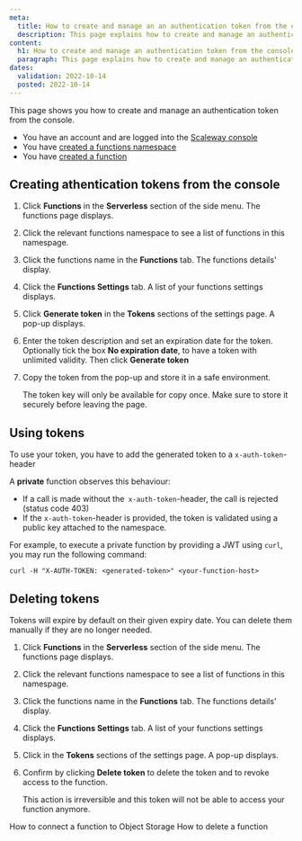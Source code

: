 ```yaml
---
meta:
  title: How to create and manage an an authentication token from the console
  description: This page explains how to create and manage an authentication token from the console
content:
  h1: How to create and manage an authentication token from the console
  paragraph: This page explains how to create and manage an authentication token from the console
dates:
  validation: 2022-10-14
  posted: 2022-10-14
---
```


This page shows you how to create and manage an authentication token from the console.

<Message type="requirement">

  - You have an account and are logged into the [Scaleway console](https://console.scaleway.com)
  - You have [created a functions namespace](/compute/functions/how-to/create-a-function/)
  - You have [created a function](/compute/functions/how-to/create-a-function/)

</Message>

## Creating athentication tokens from the console 

1. Click **Functions** in the **Serverless** section of the side menu. The functions page displays.

2. Click the relevant functions namespace to see a list of functions in this namespage.

3. Click the functions name in the **Functions** tab. The functions details' display. 

4. Click the **Functions Settings** tab. A list of your functions settings displays. 

5. Click **Generate token** in the **Tokens** sections of the settings page. A pop-up displays.

6. Enter the token description and set an expiration date for the token. Optionally tick the box **No expiration date**, to have a token with unlimited validity. Then click **Generate token**

7. Copy the token from the pop-up and store it in a safe environment. 

    <Message type="important">

    The token key will only be available for copy once. Make sure to store it securely before leaving the page.

    </Message>

## Using tokens

To use your token, you have to add the generated token to a `x-auth-token`-header

A **private** function observes this behaviour:

* If a call is made without the` x-auth-token`-header, the call is rejected (status code 403)
* If the `x-auth-token`-header is provided, the token is validated using a public key attached to the namespace.

For example, to execute a private function by providing a JWT using `curl`, you may run the following command:
```
curl -H "X-AUTH-TOKEN: <generated-token>" <your-function-host>
```

## Deleting tokens 

Tokens will expire by default on their given expiry date. You can delete them manually if they are no longer needed. 

1. Click **Functions** in the **Serverless** section of the side menu. The functions page displays.

2. Click the relevant functions namespace to see a list of functions in this namespage.

3. Click the functions name in the **Functions** tab. The functions details' display. 

4. Click the **Functions Settings** tab. A list of your functions settings displays. 

5. Click <Icon name="delete" /> in the **Tokens** sections of the settings page. A pop-up displays.

6. Confirm by clicking **Delete token** to delete the token and to revoke access to the function. 

    <Message type="important">

    This action is irreversible and this token will not be able to access your function anymore.

    </Message>

<Navigation title="See Also">
  <PreviousButton to="/compute/functions/how-to/connect-function-to-object-storage/">How to connect a function to Object Storage</PreviousButton>
  <NextButton to="/compute/functions/how-to/delete-a-function/">How to delete a function</NextButton>
</Navigation>